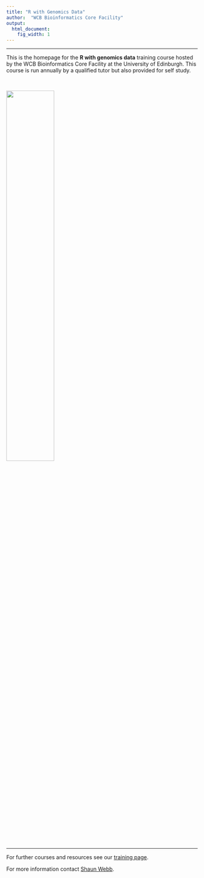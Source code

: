 ```yaml
---
title: "R with Genomics Data"
author:  "WCB Bioinformatics Core Facility"
output:
  html_document:
    fig_width: 1
---
```


----

This is the homepage for the **R with genomics data** training course hosted by the WCB Bioinformatics Core Facility at the University of Edinburgh. This course is run annually by a qualified tutor but also provided for self study.

<br>

![](images/CELL_BIOLOGY_RGB.png){ width=50% }

<br>

----

For further courses and resources see our [training page](https://wcbinf.github.io/wcb_bioinformatics/).

For more information contact [Shaun Webb](mailto:shaun.webb@ed.ac.uk).

